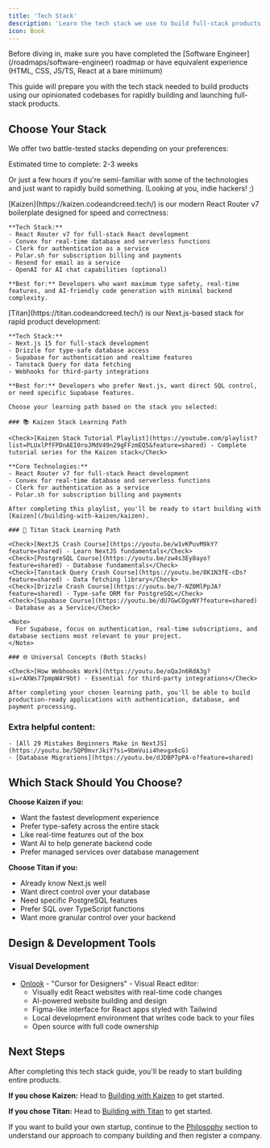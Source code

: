 ```yaml
---
title: 'Tech Stack'
description: 'Learn the tech stack we use to build full-stack products'
icon: Book
---
```


<Note>
  Before diving in, make sure you have completed the [Software Engineer](/roadmaps/software-engineer) roadmap or have equivalent experience (HTML, CSS, JS/TS, React at a bare minimum)
</Note>

This guide will prepare you with the tech stack needed to build products using our opinionated codebases for rapidly building and launching full-stack products.

## Choose Your Stack

We offer two battle-tested stacks depending on your preferences:

<Note>
  Estimated time to complete: 2-3 weeks

  Or just a few hours if you're semi-familiar with some of the technologies and just want to rapidly build something. (Looking at you, indie hackers! ;)
</Note>

<Steps>
  <Step title="(Recommended) Option 1: Kaizen (React Router v7 + Convex)">
    [Kaizen](https://kaizen.codeandcreed.tech/) is our modern React Router v7 boilerplate designed for speed and correctness:

    **Tech Stack:**
    - React Router v7 for full-stack React development
    - Convex for real-time database and serverless functions
    - Clerk for authentication as a service
    - Polar.sh for subscription billing and payments
    - Resend for email as a service
    - OpenAI for AI chat capabilities (optional)

    **Best for:** Developers who want maximum type safety, real-time features, and AI-friendly code generation with minimal backend complexity.
  </Step>

  <Step title="Option 2: Titan (Next.js + Supabase)">
    [Titan](https://titan.codeandcreed.tech/) is our Next.js-based stack for rapid product development:

    **Tech Stack:**
    - Next.js 15 for full-stack development
    - Drizzle for type-safe database access
    - Supabase for authentication and realtime features
    - Tanstack Query for data fetching
    - Webhooks for third-party integrations

    **Best for:** Developers who prefer Next.js, want direct SQL control, or need specific Supabase features.
  </Step>

  <Step title="Getting Up to Speed Quickly">

    Choose your learning path based on the stack you selected:

    ### 📚 Kaizen Stack Learning Path

    <Check>[Kaizen Stack Tutorial Playlist](https://youtube.com/playlist?list=PLUxlPfFPDnAEI0roJMdV49n29gFFzmEQ5&feature=shared) - Complete tutorial series for the Kaizen stack</Check>
    
    **Core Technologies:**
    - React Router v7 for full-stack React development  
    - Convex for real-time database and serverless functions
    - Clerk for authentication as a service
    - Polar.sh for subscription billing and payments

    After completing this playlist, you'll be ready to start building with [Kaizen](/building-with-kaizen/kaizen).

    ### 🔧 Titan Stack Learning Path

    <Check>[NextJS Crash Course](https://youtu.be/w1vKPuvM9kY?feature=shared) - Learn NextJS fundamentals</Check>
    <Check>[PostgreSQL Course](https://youtu.be/zw4s3Ey8ayo?feature=shared) - Database fundamentals</Check>
    <Check>[Tanstack Query Crash Course](https://youtu.be/8K1N3fE-cDs?feature=shared) - Data fetching library</Check>
    <Check>[Drizzle Crash Course](https://youtu.be/7-NZ0MlPpJA?feature=shared) - Type-safe ORM for PostgreSQL</Check>
    <Check>[Supabase Course](https://youtu.be/dU7GwCOgvNY?feature=shared) - Database as a Service</Check>
    
    <Note>
      For Supabase, focus on authentication, real-time subscriptions, and database sections most relevant to your project.
    </Note>

    ### 🌐 Universal Concepts (Both Stacks)

    <Check>[How Webhooks Work](https://youtu.be/oQaJn6RdA3g?si=rAXWs77pmpW4r9bt) - Essential for third-party integrations</Check>

    After completing your chosen learning path, you'll be able to build production-ready applications with authentication, database, and payment processing.
  </Step>

  ### Extra helpful content:
    - [All 29 Mistakes Beginners Make in NextJS](https://youtu.be/5QP0mvrJkiY?si=9bmVuii4hevgx6cG)
    - [Database Migrations](https://youtu.be/dJDBP7pPA-o?feature=shared)
</Steps>

## Which Stack Should You Choose?

**Choose Kaizen if you:**
- Want the fastest development experience
- Prefer type-safety across the entire stack
- Like real-time features out of the box
- Want AI to help generate backend code
- Prefer managed services over database management

**Choose Titan if you:**
- Already know Next.js well
- Want direct control over your database
- Need specific PostgreSQL features
- Prefer SQL over TypeScript functions
- Want more granular control over your backend

## Design & Development Tools

### Visual Development
- [Onlook](https://onlook.com/) - "Cursor for Designers" - Visual React editor:
  - Visually edit React websites with real-time code changes
  - AI-powered website building and design
  - Figma-like interface for React apps styled with Tailwind
  - Local development environment that writes code back to your files
  - Open source with full code ownership

## Next Steps

After completing this tech stack guide, you'll be ready to start building entire products.

**If you chose Kaizen:** Head to [Building with Kaizen](/building-with-kaizen/kaizen) to get started.

**If you chose Titan:** Head to [Building with Titan](/building-with-titan/titan) to get started.

If you want to build your own startup, continue to the [Philosophy](/company-building/philosophy) section to understand our approach to company building and then register a company.
